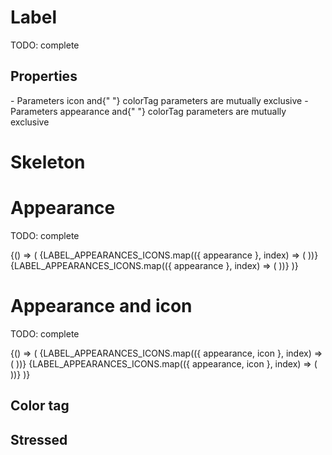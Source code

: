 

<Meta title="Atoms/Label" component={Label} />

# Label

TODO: complete

<Preview>
  <Story name="default" parameters={{ decorators: [withKnobs, withA11y] }}>
    <Label
      id="id-1"
      icon={LABEL_APPEARANCES_ICONS[0].icon}
      label={text("label", "Text")}
    />
  </Story>
</Preview>

## Properties

<Props of={Label} />
<Text>
  - Parameters <Text appearance="primary">icon </Text> and{" "}
  <Text appearance="primary"> colorTag </Text> parameters are mutually exclusive
</Text>
<Text>
  - Parameters <Text appearance="primary">appearance </Text> and{" "}
  <Text appearance="primary"> colorTag </Text> parameters are mutually exclusive
</Text>

# Skeleton

<Preview>
  <Story name="skeleton" parameters={{ decorators: [withKnobs, withA11y] }}>
    <Label.Skeleton />
  </Story>
</Preview>

# Appearance

TODO: complete

<Preview withToolbar>
  <Story name="appearance">
    {() => (
      <Stack column align="stretch">
        <Stack.Item>
          <Stack wrap>
            {LABEL_APPEARANCES_ICONS.map(({ appearance }, index) => (
              <Stack.Item key={index}>
                <Label
                  id={`id-${index}`}
                  appearance={appearance}
                  label={appearance}
                />
              </Stack.Item>
            ))}
          </Stack>
        </Stack.Item>
        <Stack.Item>
          <Stack wrap>
            {LABEL_APPEARANCES_ICONS.map(({ appearance }, index) => (
              <Stack.Item key={index}>
                <Label
                  id={`id-${index}`}
                  appearance={appearance}
                  label={appearance}
                  onClick={action("onClick")}
                />
              </Stack.Item>
            ))}
          </Stack>
        </Stack.Item>
      </Stack>
    )}
  </Story>
</Preview>

# Appearance and icon

TODO: complete

<Preview withToolbar>
  <Story name="appearance and icon">
    {() => (
      <Stack column align="stretch">
        <Stack.Item>
          <Stack wrap>
            {LABEL_APPEARANCES_ICONS.map(({ appearance, icon }, index) => (
              <Stack.Item key={index}>
                <Label
                  id={`id-${index}`}
                  appearance={appearance}
                  label={appearance}
                  icon={icon}
                />
              </Stack.Item>
            ))}
          </Stack>
        </Stack.Item>
        <Stack.Item>
          <Stack wrap>
            {LABEL_APPEARANCES_ICONS.map(({ appearance, icon }, index) => (
              <Stack.Item key={index}>
                <Label
                  id={`id-${index}`}
                  appearance={appearance}
                  label={appearance}
                  icon={icon}
                  onClick={action("onClick")}
                />
              </Stack.Item>
            ))}
          </Stack>
        </Stack.Item>
      </Stack>
    )}
  </Story>
</Preview>

## Color tag

<Preview>
  <Story name="color tag" parameters={{ decorators: [withKnobs, withA11y] }}>
    <Stack wrap>
      <Stack.Item>
        <Label
          id="id-1"
          colorTag={color("colorTag1", "#ff0000")}
          label="Label without action"
        />
      </Stack.Item>
      <Stack.Item>
        <Label
          id="id-2"
          colorTag={color("colorTag2", "#4a90e2")}
          label="Label with action"
          onClick={action("onClick")}
        />
      </Stack.Item>
    </Stack>
  </Story>
</Preview>

## Stressed

<Preview>
  <Story name="stressed" parameters={{ decorators: [withKnobs, withA11y] }}>
    <Label id="id-1" label={LOREM_STRESS} />
  </Story>
</Preview>
